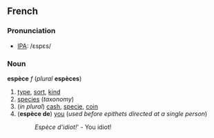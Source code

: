 ==French==
===Pronunciation===
*[[IPA]]: /ɛspɛs/

===Noun===
'''espèce''' ''f'' (''plural'' '''espèces''')

#[[type]], [[sort]], [[kind]]
#[[species]] (''taxonomy'')
#(''in plural'') [[cash]], [[specie]], [[coin]]
#('''espèce de''') [[you]] (''used before epithets directed at a single person'')
#:''Espèce d'idiot!''' - You idiot!